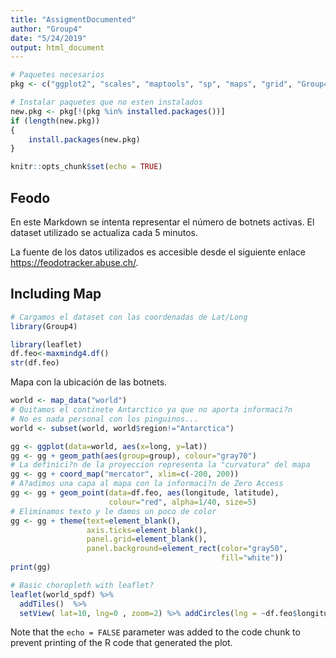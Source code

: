 ```yaml
---
title: "AssigmentDocumented"
author: "Group4"
date: "5/24/2019"
output: html_document
---
```


```r
# Paquetes necesarios
pkg <- c("ggplot2", "scales", "maptools", "sp", "maps", "grid", "Group4","mapproj","rgdal" )

# Instalar paquetes que no esten instalados
new.pkg <- pkg[!(pkg %in% installed.packages())]
if (length(new.pkg)) 
{
    install.packages(new.pkg)  
}
```

```r
knitr::opts_chunk$set(echo = TRUE)
```

## Feodo

En este Markdown se intenta representar el número de botnets activas. El dataset utilizado se actualiza cada 5 minutos.

La fuente de los datos utilizados es accesible desde el siguiente enlace <https://feodotracker.abuse.ch/>.  


## Including Map
```r
# Cargamos el dataset con las coordenadas de Lat/Long
library(Group4)

library(leaflet)
df.feo<-maxmindg4.df()
str(df.feo)
```
Mapa con la ubicación de las botnets.
```r
world <- map_data("world")
# Quitamos el continete Antarctico ya que no aporta informaci?n
# No es nada personal con los pinguinos...
world <- subset(world, world$region!="Antarctica")

gg <- ggplot(data=world, aes(x=long, y=lat))
gg <- gg + geom_path(aes(group=group), colour="gray70")
# La definici?n de la proyeccion representa la "curvatura" del mapa
gg <- gg + coord_map("mercator", xlim=c(-200, 200))
# A?adimos una capa al mapa con la informaci?n de Zero Access
gg <- gg + geom_point(data=df.feo, aes(longitude, latitude), 
                      colour="red", alpha=1/40, size=5)
# Eliminamos texto y le damos un poco de color
gg <- gg + theme(text=element_blank(), 
                 axis.ticks=element_blank(),
                 panel.grid=element_blank(),
                 panel.background=element_rect(color="gray50",
                                               fill="white"))
print(gg)


```
```r

# Basic choropleth with leaflet?
leaflet(world_spdf) %>% 
  addTiles()  %>% 
  setView( lat=10, lng=0 , zoom=2) %>% addCircles(lng = ~df.feo$longitude, lat = ~df.feo$latitude)

```
Note that the `echo = FALSE` parameter was added to the code chunk to prevent printing of the R code that generated the plot.
